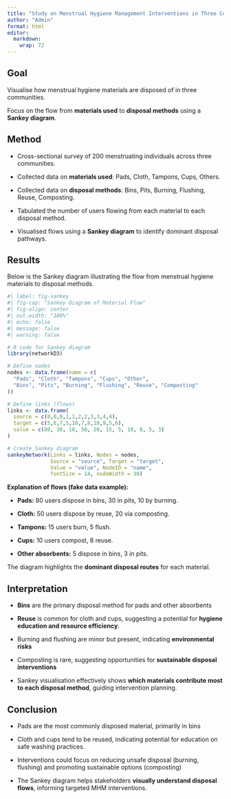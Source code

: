 ```yaml
---
title: "Study on Menstrual Hygiene Management Interventions in Three Communities of Malawi"
author: "Admin"
format: html
editor: 
  markdown: 
    wrap: 72
---
```


## Goal

Visualise how menstrual hygiene materials are disposed of in three
communities.

Focus on the flow from **materials used** to **disposal methods** using
a **Sankey diagram**.

## Method

-   Cross-sectional survey of 200 menstruating individuals across three
    communities.

-   Collected data on **materials used**: Pads, Cloth, Tampons, Cups,
    Others.

-   Collected data on **disposal methods**: Bins, Pits, Burning,
    Flushing, Reuse, Composting.

-   Tabulated the number of users flowing from each material to each
    disposal method.

-   Visualised flows using a **Sankey diagram** to identify dominant
    disposal pathways.

## Results

Below is the Sankey diagram illustrating the flow from menstrual hygiene
materials to disposal methods.

```r
#| label: fig-sankey
#| fig-cap: "Sankey Diagram of Material Flow"
#| fig-align: center
#| out.width: "100%"
#| echo: false
#| message: false
#| warning: false

# R code for Sankey diagram
library(networkD3)

# Define nodes
nodes <- data.frame(name = c(
  "Pads", "Cloth", "Tampons", "Cups", "Other",
  "Bins", "Pits", "Burning", "Flushing", "Reuse", "Composting"
))

# Define links (flows)
links <- data.frame(
  source = c(0,0,0,1,1,2,2,3,3,4,4),
  target = c(5,6,7,5,10,7,8,10,9,5,6),
  value = c(80, 30, 10, 50, 20, 15, 5, 10, 8, 5, 3)
)

# Create Sankey diagram
sankeyNetwork(Links = links, Nodes = nodes, 
              Source = "source", Target = "target", 
              Value = "value", NodeID = "name",
              fontSize = 14, nodeWidth = 30)
```

**Explanation of flows (fake data example):**

-   **Pads:** 80 users dispose in bins, 30 in pits, 10 by burning.

-   **Cloth:** 50 users dispose by reuse, 20 via composting.

-   **Tampons:** 15 users burn, 5 flush.

-   **Cups:** 10 users compost, 8 reuse.

-   **Other absorbents:** 5 dispose in bins, 3 in pits.

The diagram highlights the **dominant disposal routes** for each
material.

## Interpretation

-   **Bins** are the primary disposal method for pads and other
    absorbents

-   **Reuse** is common for cloth and cups, suggesting a potential for
    **hygiene education and resource efficiency**.

-   Burning and flushing are minor but present, indicating
    **environmental risks**

-   Composting is rare, suggesting opportunities for **sustainable
    disposal interventions**

-   Sankey visualisation effectively shows **which materials contribute
    most to each disposal method**, guiding intervention planning.

## Conclusion

-   Pads are the most commonly disposed material, primarily in bins

-   Cloth and cups tend to be reused, indicating potential for education
    on safe washing practices.

-   Interventions could focus on reducing unsafe disposal (burning,
    flushing) and promoting sustainable options (composting)

-   The Sankey diagram helps stakeholders **visually understand disposal
    flows**, informing targeted MHM interventions.
